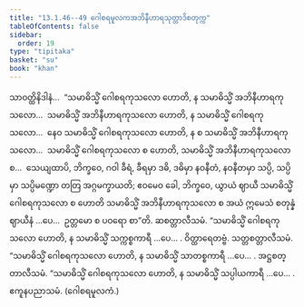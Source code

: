 ```yaml
---
title: "13.1.46--49 ဂေါစရမူလကအဘိနီဟာရသုတ္တာဒိစတုက္က"
tableOfContents: false
sidebar:
  order: 19
type: "tipitaka"
basket: "su"
book: "khan"
---
```



<DynamicBreadcrumb />

<Division number="707" book="khan">

<Paragraph number="1332" book="khan">
သာဝတ္ထိနိဒါနံ…  “သမာဓိသ္မိံ ဂေါစရကုသလော ဟောတိ, န သမာဓိသ္မိံ အဘိနီဟာရကုသလော…  သမာဓိသ္မိံ အဘိနီဟာရကုသလော ဟောတိ, န သမာဓိသ္မိံ ဂေါစရကုသလော…  နေဝ သမာဓိသ္မိံ ဂေါစရကုသလော ဟောတိ, န စ သမာဓိသ္မိံ အဘိနီဟာရကုသလော…  သမာဓိသ္မိံ ဂေါစရကုသလော စ ဟောတိ, သမာဓိသ္မိံ အဘိနီဟာရကုသလော စ…  သေယျထာပိ, ဘိက္ခဝေ, ဂဝါ ခီရံ, ခီရမှာ ဒဓိ, ဒဓိမှာ နဝနီတံ, နဝနီတမှာ သပ္ပိ, သပ္ပိမှာ သပ္ပိမဏ္ဍော တတြ အဂ္ဂမက္ခာယတိ; ဧဝမေဝ ခေါ, ဘိက္ခဝေ, ယွာယံ ဈာယီ သမာဓိသ္မိံ ဂေါစရကုသလော စ ဟောတိ သမာဓိသ္မိံ အဘိနီဟာရကုသလော စ အယံ ဣမေသံ စတုန္နံ ဈာယီနံ …ပေ…  ဥတ္တမော စ ပဝရော စာ”တိ. ဆစတ္တာလီသမံ.
</Paragraph>

</Division>
<Division number="708" book="khan">

<Paragraph number="1333" book="khan">
“သမာဓိသ္မိံ ဂေါစရကုသလော ဟောတိ, န သမာဓိသ္မိံ သက္ကစ္စကာရီ …ပေ… . ဝိတ္ထာရေတဗ္ဗံ. သတ္တစတ္တာလီသမံ.
</Paragraph>

</Division>
<Division number="709" book="khan">

<Paragraph number="1334" book="khan">
“သမာဓိသ္မိံ ဂေါစရကုသလော ဟောတိ, န သမာဓိသ္မိံ သာတစ္စကာရီ …ပေ… . အဋ္ဌစတ္တာလီသမံ.
</Paragraph>

</Division>
<Division number="710" book="khan">

<Paragraph number="1335" book="khan">
“သမာဓိသ္မိံ ဂေါစရကုသလော ဟောတိ, န သမာဓိသ္မိံ သပ္ပါယကာရီ …ပေ… .

</Paragraph>
</Division>

<Paragraph number="1336" type="center" book="khan">
ဧကူနပညာသမံ.



</Paragraph>

<Paragraph number="1337" type="center" book="khan">
(ဂေါစရမူလကံ.)
</Paragraph>